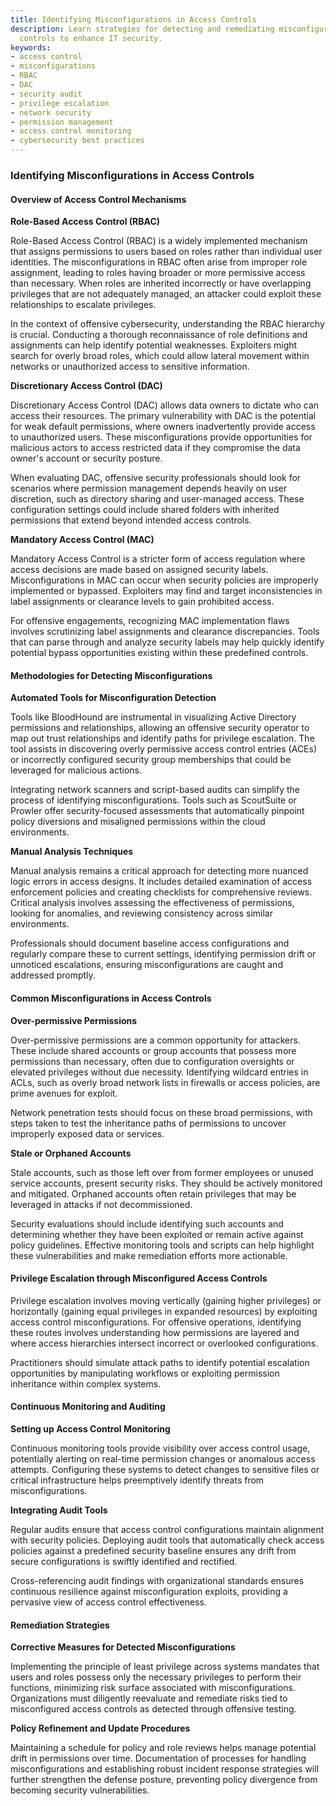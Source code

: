 ```yaml
---
title: Identifying Misconfigurations in Access Controls
description: Learn strategies for detecting and remediating misconfigurations in access
  controls to enhance IT security.
keywords:
- access control
- misconfigurations
- RBAC
- DAC
- security audit
- privilege escalation
- network security
- permission management
- access control monitoring
- cybersecurity best practices
---
```


### Identifying Misconfigurations in Access Controls

#### Overview of Access Control Mechanisms

**Role-Based Access Control (RBAC)**

Role-Based Access Control (RBAC) is a widely implemented mechanism that assigns permissions to users based on roles rather than individual user identities. The misconfigurations in RBAC often arise from improper role assignment, leading to roles having broader or more permissive access than necessary. When roles are inherited incorrectly or have overlapping privileges that are not adequately managed, an attacker could exploit these relationships to escalate privileges.

In the context of offensive cybersecurity, understanding the RBAC hierarchy is crucial. Conducting a thorough reconnaissance of role definitions and assignments can help identify potential weaknesses. Exploiters might search for overly broad roles, which could allow lateral movement within networks or unauthorized access to sensitive information.

**Discretionary Access Control (DAC)**

Discretionary Access Control (DAC) allows data owners to dictate who can access their resources. The primary vulnerability with DAC is the potential for weak default permissions, where owners inadvertently provide access to unauthorized users. These misconfigurations provide opportunities for malicious actors to access restricted data if they compromise the data owner's account or security posture.

When evaluating DAC, offensive security professionals should look for scenarios where permission management depends heavily on user discretion, such as directory sharing and user-managed access. These configuration settings could include shared folders with inherited permissions that extend beyond intended access controls.

**Mandatory Access Control (MAC)**

Mandatory Access Control is a stricter form of access regulation where access decisions are made based on assigned security labels. Misconfigurations in MAC can occur when security policies are improperly implemented or bypassed. Exploiters may find and target inconsistencies in label assignments or clearance levels to gain prohibited access.

For offensive engagements, recognizing MAC implementation flaws involves scrutinizing label assignments and clearance discrepancies. Tools that can parse through and analyze security labels may help quickly identify potential bypass opportunities existing within these predefined controls.

#### Methodologies for Detecting Misconfigurations

**Automated Tools for Misconfiguration Detection**

Tools like BloodHound are instrumental in visualizing Active Directory permissions and relationships, allowing an offensive security operator to map out trust relationships and identify paths for privilege escalation. The tool assists in discovering overly permissive access control entries (ACEs) or incorrectly configured security group memberships that could be leveraged for malicious actions.

Integrating network scanners and script-based audits can simplify the process of identifying misconfigurations. Tools such as ScoutSuite or Prowler offer security-focused assessments that automatically pinpoint policy diversions and misaligned permissions within the cloud environments.

**Manual Analysis Techniques**

Manual analysis remains a critical approach for detecting more nuanced logic errors in access designs. It includes detailed examination of access enforcement policies and creating checklists for comprehensive reviews. Critical analysis involves assessing the effectiveness of permissions, looking for anomalies, and reviewing consistency across similar environments.

Professionals should document baseline access configurations and regularly compare these to current settings, identifying permission drift or unnoticed escalations, ensuring misconfigurations are caught and addressed promptly.

#### Common Misconfigurations in Access Controls

**Over-permissive Permissions**

Over-permissive permissions are a common opportunity for attackers. These include shared accounts or group accounts that possess more permissions than necessary, often due to configuration oversights or elevated privileges without due necessity. Identifying wildcard entries in ACLs, such as overly broad network lists in firewalls or access policies, are prime avenues for exploit.

Network penetration tests should focus on these broad permissions, with steps taken to test the inheritance paths of permissions to uncover improperly exposed data or services.

**Stale or Orphaned Accounts**

Stale accounts, such as those left over from former employees or unused service accounts, present security risks. They should be actively monitored and mitigated. Orphaned accounts often retain privileges that may be leveraged in attacks if not decommissioned.

Security evaluations should include identifying such accounts and determining whether they have been exploited or remain active against policy guidelines. Effective monitoring tools and scripts can help highlight these vulnerabilities and make remediation efforts more actionable.

#### Privilege Escalation through Misconfigured Access Controls

Privilege escalation involves moving vertically (gaining higher privileges) or horizontally (gaining equal privileges in expanded resources) by exploiting access control misconfigurations. For offensive operations, identifying these routes involves understanding how permissions are layered and where access hierarchies intersect incorrect or overlooked configurations.

Practitioners should simulate attack paths to identify potential escalation opportunities by manipulating workflows or exploiting permission inheritance within complex systems.

#### Continuous Monitoring and Auditing

**Setting up Access Control Monitoring**

Continuous monitoring tools provide visibility over access control usage, potentially alerting on real-time permission changes or anomalous access attempts. Configuring these systems to detect changes to sensitive files or critical infrastructure helps preemptively identify threats from misconfigurations.

**Integrating Audit Tools**

Regular audits ensure that access control configurations maintain alignment with security policies. Deploying audit tools that automatically check access policies against a predefined security baseline ensures any drift from secure configurations is swiftly identified and rectified.

Cross-referencing audit findings with organizational standards ensures continuous resilience against misconfiguration exploits, providing a pervasive view of access control effectiveness.

#### Remediation Strategies

**Corrective Measures for Detected Misconfigurations**

Implementing the principle of least privilege across systems mandates that users and roles possess only the necessary privileges to perform their functions, minimizing risk surface associated with misconfigurations. Organizations must diligently reevaluate and remediate risks tied to misconfigured access controls as detected through offensive testing.

**Policy Refinement and Update Procedures**

Maintaining a schedule for policy and role reviews helps manage potential drift in permissions over time. Documentation of processes for handling misconfigurations and establishing robust incident response strategies will further strengthen the defense posture, preventing policy divergence from becoming security vulnerabilities.
